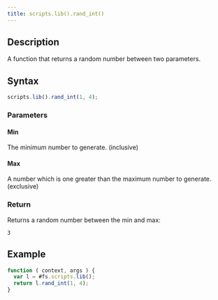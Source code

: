 ```yaml
---
title: scripts.lib().rand_int()
---
```


## Description

A function that returns a random number between two parameters.

## Syntax

```js
scripts.lib().rand_int(1, 4);
```

### Parameters

#### Min

The minimum number to generate. (inclusive)

#### Max

A number which is one greater than the maximum number to generate. (exclusive)

### Return

Returns a random number between the min and max:

```
3
```

## Example

```js
function ( context, args ) {
  var l = #fs.scripts.lib();
  return l.rand_int(1, 4);
}
```

